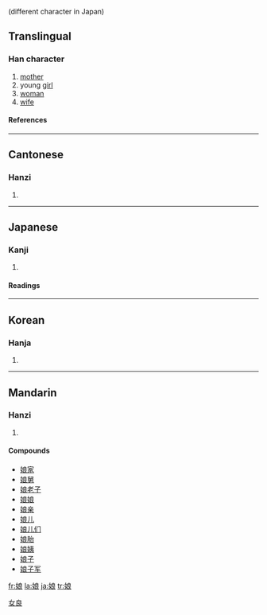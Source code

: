 {{see|孃}} (different character in Japan)

==Translingual==
===Han character===
{{Han char|rn=38|rad=女|as=07|sn=10|four=4343<sub>2</sub>|canj=女戈日女 (VIAV)}}
# [[mother]]
# young [[girl]]
# [[woman]]
# [[wife]]
====References====
{{Han ref|kx=0262.160|dkj=06304|dj=0529.060|hdz=21054.050|uh=5A18|ud=23064|bh=AE51|bd=44625}}
----
==Cantonese==
===Hanzi===
{{yue-hanzi|jyut=|y=[[neung4]]}}
# {{defn|Cantonese}}
----
==Japanese==
===Kanji===
{{ja-kanji|grade=c|rs=女07}}
# {{defn|Japanese}} 
====Readings====
{{ja-readings|on=[[じょう]] (jō)|kun=[[むすめ]] (musume)}}
----
==Korean==
===Hanja===
{{ko-hanja|hangeul=[[낭]]|rv=nang|mr=nang}}
# {{defn|Korean}}


[[Category:CJKV simplified characters which already existed as traditional characters|女良]]
----
==Mandarin==
===Hanzi===
{{cmn-hanzi|pin=[[niáng]] ([[niang2]])|wg=[[niang2|niang<sup>2</sup>]]}}
# {{defn|Mandarin}}

====Compounds====
*[[娘家]]
*[[娘舅]]
*[[娘老子]]
*[[娘娘]]
*[[娘亲]]
*[[娘儿]]
*[[娘儿们]]
*[[娘胎]]
*[[娘姨]]
*[[娘子]]
*[[娘子军]]

[[fr:娘]]
[[la:娘]]
[[ja:娘]]
[[tr:娘]]